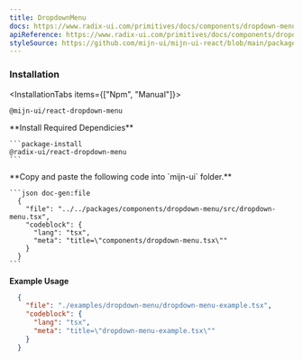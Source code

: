 ```yaml
---
title: DropdownMenu
docs: https://www.radix-ui.com/primitives/docs/components/dropdown-menu
apiReference: https://www.radix-ui.com/primitives/docs/components/dropdown-menu#api-reference
styleSource: https://github.com/mijn-ui/mijn-ui-react/blob/main/packages/theme/src/components/dropdown-menu.ts
---
```



<ComponentPreview>
  <DropdownMenuExample />
</ComponentPreview>

### Installation

<InstallationTabs items={["Npm", "Manual"]}>
  <InstallationTabsContent value="Npm">
  ```package-install
  @mijn-ui/react-dropdown-menu
  ```
  </InstallationTabsContent>
  <InstallationTabsContent value="Manual">
  <Steps>
  <Step>
    **Install Required Dependicies**

    ```package-install
    @radix-ui/react-dropdown-menu
    ```

  </Step>
  <Step>
    **Copy and paste the following code into  `mijn-ui` folder.**

    ```json doc-gen:file
      {
        "file": "../../packages/components/dropdown-menu/src/dropdown-menu.tsx",
        "codeblock": {
          "lang": "tsx",
          "meta": "title=\"components/dropdown-menu.tsx\""
        }
      }
    ```
  </Step>
</Steps>
</InstallationTabsContent>
</InstallationTabs>

**Example Usage**

```json doc-gen:file
  {
    "file": "./examples/dropdown-menu/dropdown-menu-example.tsx",
    "codeblock": {
      "lang": "tsx",
      "meta": "title=\"dropdown-menu-example.tsx\""
    }
  }
```
